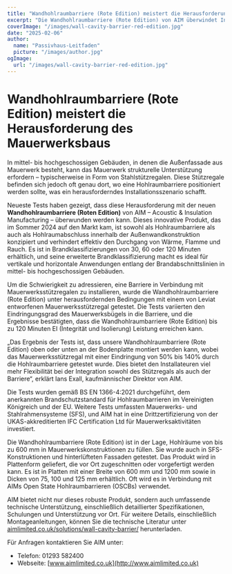 ```yaml
---
title: "Wandhohlraumbarriere (Rote Edition) meistert die Herausforderung des Mauerwerksbaus"
excerpt: "Die Wandhohlraumbarriere (Rote Edition) von AIM überwindet Installationsschwierigkeiten, indem sie sich mit Mauerwerksstützregalen integriert und gleichzeitig einen robusten Brandschutz gewährleistet."
coverImage: "/images/wall-cavity-barrier-red-edition.jpg"
date: "2025-02-06"
author:
  name: "Passivhaus-Leitfaden"
  picture: "/images/author.jpg"
ogImage:
  url: "/images/wall-cavity-barrier-red-edition.jpg"
---
```


# Wandhohlraumbarriere (Rote Edition) meistert die Herausforderung des Mauerwerksbaus

In mittel- bis hochgeschossigen Gebäuden, in denen die Außenfassade aus Mauerwerk besteht, kann das Mauerwerk strukturelle Unterstützung erfordern – typischerweise in Form von Stahlstützregalen. Diese Stützregale befinden sich jedoch oft genau dort, wo eine Hohlraumbarriere positioniert werden sollte, was ein herausforderndes Installationsszenario schafft.

Neueste Tests haben gezeigt, dass diese Herausforderung mit der neuen **Wandhohlraumbarriere (Roten Edition)** von AIM – Acoustic & Insulation Manufacturing – überwunden werden kann. Dieses innovative Produkt, das im Sommer 2024 auf den Markt kam, ist sowohl als Hohlraumbarriere als auch als Hohlraumabschluss innerhalb der Außenwandkonstruktion konzipiert und verhindert effektiv den Durchgang von Wärme, Flamme und Rauch. Es ist in Brandklassifizierungen von 30, 60 oder 120 Minuten erhältlich, und seine erweiterte Brandklassifizierung macht es ideal für vertikale und horizontale Anwendungen entlang der Brandabschnittslinien in mittel- bis hochgeschossigen Gebäuden.

Um die Schwierigkeit zu adressieren, eine Barriere in Verbindung mit Mauerwerksstützregalen zu installieren, wurde die Wandhohlraumbarriere (Rote Edition) unter herausfordernden Bedingungen mit einem von Leviat entworfenen Mauerwerksstützregal getestet. Die Tests variierten den Eindringungsgrad des Mauerwerksbügels in die Barriere, und die Ergebnisse bestätigten, dass die Wandhohlraumbarriere (Rote Edition) bis zu 120 Minuten EI (Integrität und Isolierung) Leistung erreichen kann.

„Das Ergebnis der Tests ist, dass unsere Wandhohlraumbarriere (Rote Edition) oben oder unten an der Bodenplatte montiert werden kann, wobei das Mauerwerksstützregal mit einer Eindringung von 50% bis 140% durch die Hohlraumbarriere getestet wurde. Dies bietet den Installateuren viel mehr Flexibilität bei der Integration sowohl des Stützregals als auch der Barriere“, erklärt Ians Exall, kaufmännischer Direktor von AIM.

Die Tests wurden gemäß BS EN 1366-4:2021 durchgeführt, dem anerkannten Brandschutzstandard für Hohlraumbarrieren im Vereinigten Königreich und der EU. Weitere Tests umfassten Mauerwerks- und Stahlrahmensysteme (SFS), und AIM hat in eine Drittzertifizierung von der UKAS-akkreditierten IFC Certification Ltd für Mauerwerksaktivitäten investiert.

Die Wandhohlraumbarriere (Rote Edition) ist in der Lage, Hohlräume von bis zu 600 mm in Mauerwerkskonstruktionen zu füllen. Sie wurde auch in SFS-Konstruktionen und hinterlüfteten Fassaden getestet. Das Produkt wird in Plattenform geliefert, die vor Ort zugeschnitten oder vorgefertigt werden kann. Es ist in Platten mit einer Breite von 600 mm und 1200 mm sowie in Dicken von 75, 100 und 125 mm erhältlich. Oft wird es in Verbindung mit AIMs Open State Hohlraumbarrieren (OSCBs) verwendet.

AIM bietet nicht nur dieses robuste Produkt, sondern auch umfassende technische Unterstützung, einschließlich detaillierter Spezifikationen, Schulungen und Unterstützung vor Ort. Für weitere Details, einschließlich Montageanleitungen, können Sie die technische Literatur unter [aimlimited.co.uk/solutions/wall-cavity-barrier/](http://aimlimited.co.uk/solutions/wall-cavity-barrier/) herunterladen.

Für Anfragen kontaktieren Sie AIM unter:

- Telefon: 01293 582400
- Webseite: [www.aimlimited.co.uk](http://www.aimlimited.co.uk)